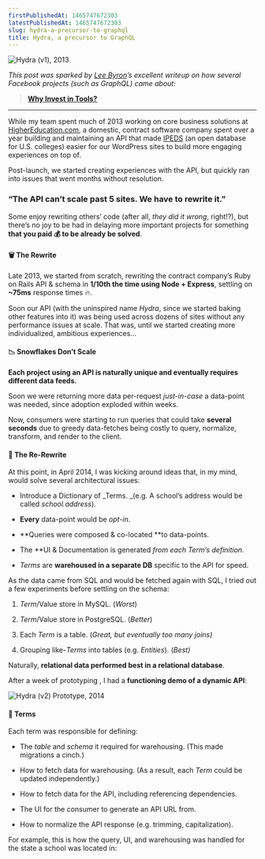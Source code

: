 ```yaml
---
firstPublishedAt: 1465747672303
latestPublishedAt: 1465747672303
slug: hydra-a-precursor-to-graphql
title: Hydra, a precursor to GraphQL
---
```


![Hydra (v1), 2013](https://cdn-images-1.medium.com/max/4970/1*hlN_seNJiXAsIoBZHXHqbA.png)

_This post was sparked by [Lee Byron](https://medium.com/u/d9b1a61823fa)’s excellent writeup on how several Facebook projects (such as GraphQL) came about:_

> [**Why Invest in Tools?**](https://medium.com/@leeb/why-invest-in-tools-3240ce289930)

---

While my team spent much of 2013 working on core business solutions at [HigherEducation.com](http://www.highereducation.com/), a domestic, contract software company spent over a year building and maintaining an API that made [IPEDS](http://nces.ed.gov/ipeds/) (an open database for U.S. colleges) easier for our WordPress sites to build more engaging experiences on top of.

Post-launch, we started creating experiences with the API, but quickly ran into issues that went months without resolution.

### “The API can’t scale past 5 sites. We have to rewrite it.”

Some enjoy rewriting others’ code (after all, _they did it wrong_, right!?), but there’s no joy to be had in delaying more important projects for something **that you paid 💰 to be already be solved**.

#### 🗑 The Rewrite

Late 2013, we started from scratch, rewriting the contract company’s Ruby on Rails API & schema in **1/10th the time using Node + Express**, settling on **~75ms** response times 🔥.

Soon our API (with the uninspired name _Hydra_, since we started baking other features into it) was being used across dozens of sites without any performance issues at scale. That was, until we started creating more individualized, ambitious experiences…

#### 📉 Snowflakes Don’t Scale

**Each project using an API is naturally unique and eventually requires different data feeds.**

Soon we were returning more data per-request _just-in-case_ a data-point was needed, since adoption exploded within weeks.

Now, consumers were starting to run queries that could take **several seconds** due to greedy data-fetches being costly to query, normalize, transform, and render to the client.

#### 🤔 The Re-Rewrite

At this point, in April 2014, I was kicking around ideas that, in my mind, would solve several architectural issues:

- Introduce a Dictionary of _Terms.
  _(e.g. A school’s address would be called _school.address_).

- **Every** data-point would be _opt-in_.

- **Queries were composed & co-located **to data-points.

- The **UI & Documentation is generated **from each _Term_’s definition*.*

- _Terms_ are **warehoused in a separate DB** specific to the API for speed.

As the data came from SQL and would be fetched again with SQL, I tried out a few experiments before settling on the schema:

1. _Term_/Value store in MySQL. (_Worst_)

1. _Term_/Value store in PostgreSQL. (_Better_)

1. Each _Term_ is a table. (_Great, but eventually too many joins)_

1. Grouping like-_Terms_ into tables (e.g. _Entities_). (_Best)_

Naturally, **relational data performed best in a relational database**.

After a week of prototyping , I had a **functioning demo of a dynamic API**:

![Hydra (v2) Prototype, 2014](https://cdn-images-1.medium.com/max/2046/1*_ydk_hdleHZifVg6Eqg7DQ.gif)

#### 📖 Terms

Each term was responsible for defining:

- The _table_ and _schema_ it required for warehousing.
  (This made migrations a cinch.)

- How to fetch data for warehousing.
  (As a result, each _Term_ could be updated independently.)

- How to fetch data for the API, including referencing dependencies.

- The UI for the consumer to generate an API URL from.

- How to normalize the API response (e.g. trimming, capitalization).

For example, this is how the query, UI, and warehousing was handled for the state a school was located in:

<iframe
  width="0"
  height="0"
  src=""
  frameBorder="0"
  allow="accelerometer; autoplay; encrypted-media; gyroscope; picture-in-picture"
  allowFullScreen
/>

#### 👍 What We Did Right

- **Performance was incredible** (_~17ms_), even when requesting most data-points. The previous rewrite could take _10 seconds_ due to the complexity of joins.

- **Making multiple queries per API call seems wrong**, but performs better than expected, especially in Node + caching.

- **Warehousing complex data structures is helpful.** This helped shave off tons of joins that we would’ve had to do otherwise had we kept the data in its original schema.

- **Colocating responsibilities to the _Term_** reduces cognitive overhead. As in, managing the UI, warehousing, schema, for each term was simpler vs. having a dedicated admin, migrations folder, or similar.

- **Documentation must co-exist with the API**. Generating & maintaining API docs separately (we used [aglio](https://github.com/danielgtaylor/aglio)) made keeping changes in sync difficult. With the rewrite, the UI became much of the documentation, as it is with GraphiQL.

#### 👎 What We Did Wrong

- Ignored the similarities that the path for the *Term *had to the JSON output. **GraphQL seems so obvious in retrospect**, in that it is visually similar to JSON.

- **Warehousing data is largely unnecessary** if you aggressively cache & optimize queries per _Term_. This is where [facebook/dataloader](https://github.com/facebook/dataloader) shines.

- **Validate the request first**. The response was built as queries completed, so we’d often waste 9 to find the 10th had an invalid argument provided by the user.

- **Uncaught Exceptions can cause DOS downtime**. Typically you want errors to be load and _throw new Error(…)_ shows up real nicely in [New Relic](https://newrelic.com/). But, one errant script can cause all instances of your app to crash before another comes back online. GraphQL correctly traps errors and makes them part of the response.

#### …Two Years Later…

![](https://cdn-images-1.medium.com/max/500/1*VkifORfYG9rs-PTTqAq77A.png)

Sadly, we abandoned that project in favor of other initiatives that, frankly, impacted users at a much larger scale. **The tech was exciting, but the application wasn’t.**

Today, we recognize & leverage GraphQL as the architectural successor to what we needed a few years earlier: **a performant, version-less API centered around the needs of individual views**, not their aggregate.

---

Thanks for making it this far! 😍

If you’d like to discuss improving “Developer Experience”, hit me up on [Twitter](https://twitter.com/ericclemmons) or [Github](https://github.com/ericclemmons).
